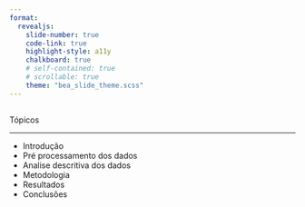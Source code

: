 ```yaml
---
format: 
  revealjs:
    slide-number: true
    code-link: true
    highlight-style: a11y
    chalkboard: true
    # self-contained: true
    # scrollable: true
    theme: "bea_slide_theme.scss"
---
```


##  {#topicos data-menu-title="Tópicos"}

[Tópicos]{.slide-title}

<hr>

::: body-text-m
-   Introdução
-   Pré processamento dos dados
-   Analise descritiva dos dados
-   Metodologia
-   Resultados
-   Conclusões
:::